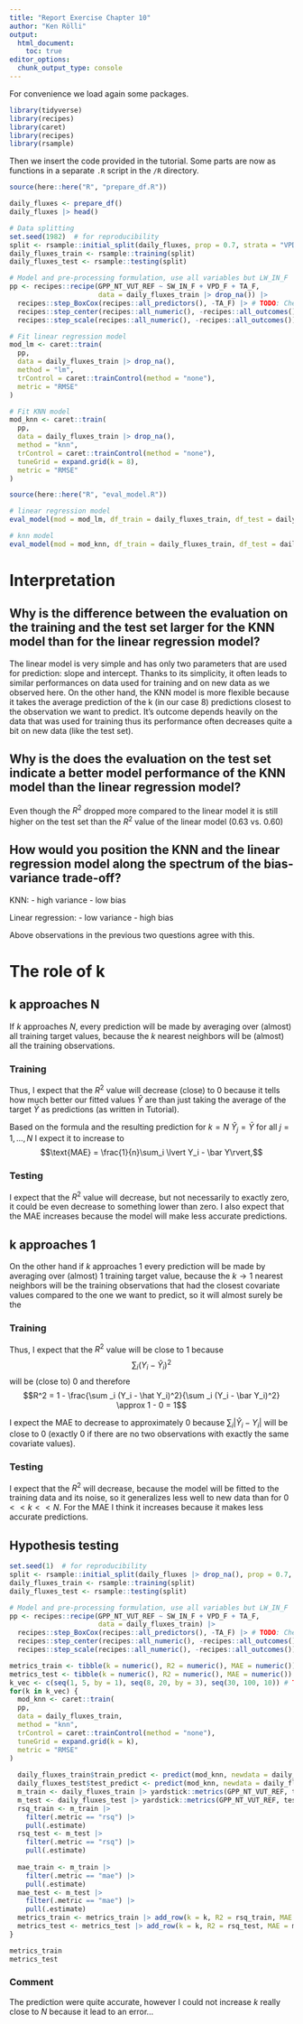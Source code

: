 ```yaml
---
title: "Report Exercise Chapter 10"
author: "Ken Rölli"
output:
  html_document:
    toc: true
editor_options: 
  chunk_output_type: console
---
```


For convenience we load again some packages.
```r
library(tidyverse)
library(recipes)
library(caret)
library(recipes)
library(rsample)
```

Then we insert the code provided in the tutorial. Some parts are now as functions in a
separate `.R` script in the `/R` directory.
```r
source(here::here("R", "prepare_df.R"))

daily_fluxes <- prepare_df()
daily_fluxes |> head()
```

```r
# Data splitting
set.seed(1982)  # for reproducibility
split <- rsample::initial_split(daily_fluxes, prop = 0.7, strata = "VPD_F")
daily_fluxes_train <- rsample::training(split)
daily_fluxes_test <- rsample::testing(split)

# Model and pre-processing formulation, use all variables but LW_IN_F
pp <- recipes::recipe(GPP_NT_VUT_REF ~ SW_IN_F + VPD_F + TA_F, 
                      data = daily_fluxes_train |> drop_na()) |> 
  recipes::step_BoxCox(recipes::all_predictors(), -TA_F) |> # TODO: Check why we should try to boxcox transform TA_F -> it also contains negative values!
  recipes::step_center(recipes::all_numeric(), -recipes::all_outcomes()) |>
  recipes::step_scale(recipes::all_numeric(), -recipes::all_outcomes())

# Fit linear regression model
mod_lm <- caret::train(
  pp, 
  data = daily_fluxes_train |> drop_na(), 
  method = "lm",
  trControl = caret::trainControl(method = "none"),
  metric = "RMSE"
)

# Fit KNN model
mod_knn <- caret::train(
  pp, 
  data = daily_fluxes_train |> drop_na(), 
  method = "knn",
  trControl = caret::trainControl(method = "none"),
  tuneGrid = expand.grid(k = 8),
  metric = "RMSE"
)
```

```r
source(here::here("R", "eval_model.R"))

# linear regression model
eval_model(mod = mod_lm, df_train = daily_fluxes_train, df_test = daily_fluxes_test)

# knn model
eval_model(mod = mod_knn, df_train = daily_fluxes_train, df_test = daily_fluxes_test)
```

# Interpretation

## Why is the difference between the evaluation on the training and the test set larger for the KNN model than for the linear regression model?
The linear model is very simple and has only two parameters that are used for prediction:
slope and intercept.
Thanks to its simplicity, it often leads to similar performances on data used for training and on new data as we observed here.
On the other hand, the KNN model is more flexible because it takes the average prediction of the k (in our case 8) predictions closest to the observation we want to predict.
It's outcome depends heavily on the data that was used for training thus its performance often decreases quite a bit on new data (like the test set).

## Why is the does the evaluation on the test set indicate a better model performance of the KNN model than the linear regression model?
Even though the $R^2$ dropped more compared to the linear model it is still higher on the test set than the $R^2$ value of the linear model (0.63 vs. 0.60)

## How would you position the KNN and the linear regression model along the spectrum of the bias-variance trade-off?
KNN:
- high variance
- low bias

Linear regression:
- low variance
- high bias

Above observations in the previous two questions agree with this.

# The role of k

## k approaches N
If $k$ approaches $N$, every prediction will be made by averaging over (almost) all training target values, because the $k$ nearest neighbors will be (almost) all the training observations.

### Training
Thus, I expect that the $R^2$ value will decrease (close) to $0$ because it tells how much better our fitted values $\hat Y$ are than just taking the average of the target $\bar Y$ as predictions (as written in Tutorial).

Based on the formula and the resulting prediction for $k=N$ $\hat Y_j = \bar Y$ for all $j= 1, \dots, N$ I expect it to increase to
$$\text{MAE} = \frac{1}{n}\sum_i \lvert Y_i - \bar Y\rvert,$$ 


### Testing
I expect that the $R^2$ value will decrease, but not necessarily to exactly zero, it could be even decrease to something lower than zero.
I also expect that the $\text{MAE}$ increases because the model will make less accurate predictions.

## k approaches 1
On the other hand if $k$ approaches $1$ every prediction will be made by averaging over (almost) 1 training target value, because the $k \to 1$ nearest neighbors will be the training observations that had the closest covariate values compared to the one we want to predict, so it will almost surely be the  

### Training
Thus, I expect that the $R^2$ value will be close to $1$ because 
$$\sum _i (Y_i - \hat Y_i)^2$$ will be (close to) $0$ and therefore 
$$R^2 = 1 - \frac{\sum _i (Y_i - \hat Y_i)^2}{\sum _i (Y_i - \bar Y_i)^2} \approx 1 - 0 = 1$$

I expect the $\text{MAE}$ to decrease to approximately $0$ because $\sum_i \lvert \hat Y_i - Y_i \rvert$ will be close to $0$ (exactly $0$ if there are no two observations with exactly the same covariate values).

### Testing
I expect that the $R^2$ will decrease, because the model will be fitted to the training data and its noise, so it generalizes less well to new data than for $0 << k << N$.
For the MAE I think it increases because it makes less accurate predictions. 

## Hypothesis testing
```r
set.seed(1)  # for reproducibility
split <- rsample::initial_split(daily_fluxes |> drop_na(), prop = 0.7, strata = "VPD_F")
daily_fluxes_train <- rsample::training(split)
daily_fluxes_test <- rsample::testing(split)

# Model and pre-processing formulation, use all variables but LW_IN_F
pp <- recipes::recipe(GPP_NT_VUT_REF ~ SW_IN_F + VPD_F + TA_F, 
                      data = daily_fluxes_train) |> 
  recipes::step_BoxCox(recipes::all_predictors(), -TA_F) |> # TODO: Check why we should try to boxcox transform TA_F -> it also contains negative values!
  recipes::step_center(recipes::all_numeric(), -recipes::all_outcomes()) |>
  recipes::step_scale(recipes::all_numeric(), -recipes::all_outcomes())

metrics_train <- tibble(k = numeric(), R2 = numeric(), MAE = numeric())
metrics_test <- tibble(k = numeric(), R2 = numeric(), MAE = numeric())
k_vec <- c(seq(1, 5, by = 1), seq(8, 20, by = 3), seq(30, 100, 10)) # TODO: Check why higher k throws "too many ties in knn" error.
for(k in k_vec) {
  mod_knn <- caret::train(
  pp, 
  data = daily_fluxes_train, 
  method = "knn",
  trControl = caret::trainControl(method = "none"),
  tuneGrid = expand.grid(k = k),
  metric = "RMSE"
)
  
  daily_fluxes_train$train_predict <- predict(mod_knn, newdata = daily_fluxes_train)
  daily_fluxes_test$test_predict <- predict(mod_knn, newdata = daily_fluxes_test)
  m_train <- daily_fluxes_train |> yardstick::metrics(GPP_NT_VUT_REF, train_predict)
  m_test <- daily_fluxes_test |> yardstick::metrics(GPP_NT_VUT_REF, test_predict)
  rsq_train <- m_train |> 
    filter(.metric == "rsq") |> 
    pull(.estimate)
  rsq_test <- m_test |> 
    filter(.metric == "rsq") |> 
    pull(.estimate)
  
  mae_train <- m_train |> 
    filter(.metric == "mae") |> 
    pull(.estimate)
  mae_test <- m_test |> 
    filter(.metric == "mae") |> 
    pull(.estimate)
  metrics_train <- metrics_train |> add_row(k = k, R2 = rsq_train, MAE = mae_train)
  metrics_test <- metrics_test |> add_row(k = k, R2 = rsq_test, MAE = mae_test)
}

metrics_train
metrics_test
```

### Comment
The prediction were quite accurate, however I could not increase $k$ really close to $N$ because it lead to an error...
